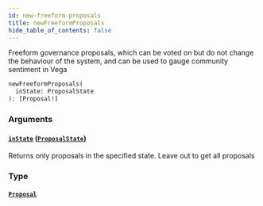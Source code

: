 ```yaml
---
id: new-freeform-proposals
title: newFreeformProposals
hide_table_of_contents: false
---
```



Freeform governance proposals, which can be voted on but do not change the behaviour of the system, and can be used to gauge community sentiment in Vega

```graphql
newFreeformProposals(
  inState: ProposalState
): [Proposal!]
```


### Arguments

#### [`inState`](#) ([`ProposalState`](/docs/testnet/graphql/enums/proposal-state))

Returns only proposals in the specified state. Leave out to get all proposals


### Type

#### [`Proposal`](/docs/testnet/graphql/objects/proposal)






